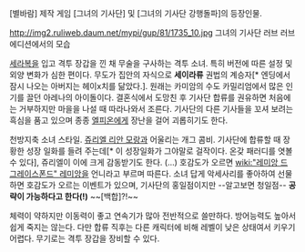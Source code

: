 [별바람] 제작 게임 [그녀의 기사단] 및 [그녀의 기사단 강행돌파]의 등장인물.

http://img2.ruliweb.daum.net/mypi/gup/81/1735_10.jpg
그녀의 기사단 러브 러브 에디션에서의 모습

[[세라복]]을 입고 격투 장갑을 낀 채 무술을 구사하는 격투 소녀. 특히 버전에 따른 설정 및 외양 변화가 심한 편이다. 무도가 집안의 자식으로 '''세이라류''' 권법의 계승자[* 엔딩에서 잠시 나오는 아버지는 헤이x치를 닮았다.]. 원래는 카미암의 수도 카밀리엄에서 많은 인기를 끌던 아레나의 아이돌이다. 결혼식에서 도망친 후 기사단 합류를 권유하면 처음에는 거부하지만 마을을 나설 때 따라나와서 조른다. 기사단의 다른 기사들을 꼬셔 보려는 흑심을 품고 있으며 종종 [[엘피온]]에게 장난을 걸어 괴롭히기도 한다.

천방지축 소녀 스타일. [[쥬리엘 리안 모랑]]과 어울리는 개그 콤비. 기사단에 합류할 때 장황한 성장 일화를 들려 주는데[* 이 성장일화가 그야말로 걸작이다. 온갖 패러디를 엿볼 수 있다], 쥬리엘이 이에 크게 감동받기도 한다. (...)  호감도가 오르면 [[wiki:"레미앙 드 그레이스폰드" 레미앙]]을 언니라고 부르며 따른다. 소녀 답게 악세사리를 좋아하여 선물하면 호감도가 오르는 이벤트가 있으며, 기사단의 홍일점이지만 --알고보면 청일점-- '''공략이 가능하다고 한다(!)''' ~~[백합]?!~~

체력이 약하지만 이동력이 좋고 연속기가 많아 전반적으로 쓸만하다. 방어능력도 높아서 쉽게 죽지는 않는다. 다만 합류 직후는 다른 캐릭터에 비해 레벨이 낮은 상태여서 키우기 어렵다. 무기로는 격투 장갑을 장비할 수 있다.

